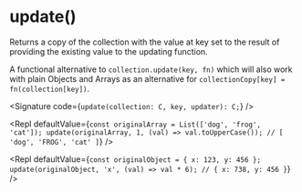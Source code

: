 
# update()

Returns a copy of the collection with the value at key set to the result of providing the existing value to the updating function.

A functional alternative to `collection.update(key, fn)` which will also work with plain Objects and Arrays as an alternative for `collectionCopy[key] = fn(collection[key])`.

<Signature code={`update(collection: C, key, updater): C;`} />

<Repl
  defaultValue={`const originalArray = List(['dog', 'frog', 'cat']);
update(originalArray, 1, (val) => val.toUpperCase()); // [ 'dog', 'FROG', 'cat' ]`}
/>

<Repl
  defaultValue={`const originalObject = { x: 123, y: 456 };
update(originalObject, 'x', (val) => val * 6); // { x: 738, y: 456 }`}
/>

